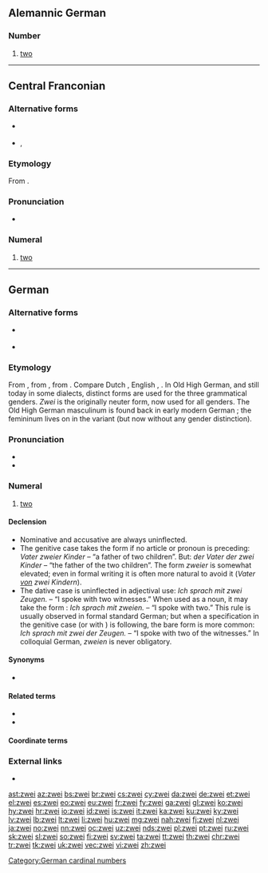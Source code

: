 {{also|Zwei|zwëi}}

==Alemannic German==

===Number===
{{head|gsw|number}}

# {{lb|gsw|cardinal}} [[two]]

----

==Central Franconian==

===Alternative forms===
* {{l|gmw-cfr|zwien}} {{i|archaic masculine form}}
* {{l|gmw-cfr|zwo}}, {{l|gmw-cfr|zwu}} {{i|archaic feminine form}}

===Etymology===
From {{etyl|goh|gmw-cfr}} {{m|goh|zwei}}.

===Pronunciation===
* {{IPA|/tsʋɛi̯/|lang=gmw-cfr}}

===Numeral===
{{head|gmw-cfr|numeral}}

# {{lb|gmw-cfr|most dialects}} [[two]]

----

==German==
{{cardinalbox|de|1|2|3|eins|drei|ord=zweite}}

===Alternative forms===
* {{l|de|zwey}} {{qual|obsolete}}
* {{l|de|zway}} {{qual|obsolete}}

===Etymology===
From {{etyl|goh|de}} {{m|goh|zwei}}, from {{etyl|gem-pro|de}} {{m|gem-pro|*twai}}, from {{etyl|ine-pro|de}} {{m|ine-pro|*dwóh₁}}. Compare Dutch {{m|nl|twee}}, English {{m|en|two}}, {{m|en|twain}}. In Old High German, and still today in some dialects, distinct forms are used for the three grammatical genders. ''Zwei'' is the originally neuter form, now used for all genders. The Old High German masculinum {{m|goh|zwēne}} is found back in early modern German {{m|de|zween}}; the femininum {{m|goh|zwō}} lives on in the variant {{m|de|zwo}} (but now without any gender distinction).

===Pronunciation===
* {{IPA|/t͡svaɪ̯/|[t͡sʋaɪ̯]|lang=de}}
* {{audio|De-zwei.ogg|audio|lang=de}}

===Numeral===
{{head|de|numeral}}

# [[two]]

====Declension====
* Nominative and accusative are always uninflected.
* The genitive case takes the form '''{{m|de|zweier}}''' if no article or pronoun is preceding: ''Vater zweier Kinder'' – “a father of two children”. But: ''der Vater der zwei Kinder'' – “the father of the two children”. The form ''zweier'' is somewhat elevated; even in formal writing it is often more natural to avoid it (''Vater <u>von</u> zwei Kindern'').
* The dative case is uninflected in adjectival use: ''Ich sprach mit zwei Zeugen.'' – “I spoke with two witnesses.” When used as a noun, it may take the form '''{{m|de|zweien}}''': ''Ich sprach mit zweien.'' – “I spoke with two.” This rule is usually observed in formal standard German; but when a specification in the genitive case (or with {{m|de|von|}}) is following, the bare form is more common: ''Ich sprach mit zwei der Zeugen.'' – “I spoke with two of the witnesses.” In colloquial German, ''zweien'' is never obligatory.

====Synonyms====
* {{l|de|zwo}}

====Related terms====
* {{l|de|zwanzig}}
* {{l|de|zwölf}}

[[Category:German cardinal numbers]]

====Coordinate terms====
{{de-cardinal}}

===External links===
* {{R:Duden}}

[[ast:zwei]]
[[az:zwei]]
[[bs:zwei]]
[[br:zwei]]
[[cs:zwei]]
[[cy:zwei]]
[[da:zwei]]
[[de:zwei]]
[[et:zwei]]
[[el:zwei]]
[[es:zwei]]
[[eo:zwei]]
[[eu:zwei]]
[[fr:zwei]]
[[fy:zwei]]
[[ga:zwei]]
[[gl:zwei]]
[[ko:zwei]]
[[hy:zwei]]
[[hr:zwei]]
[[io:zwei]]
[[id:zwei]]
[[is:zwei]]
[[it:zwei]]
[[ka:zwei]]
[[ku:zwei]]
[[ky:zwei]]
[[lv:zwei]]
[[lb:zwei]]
[[lt:zwei]]
[[li:zwei]]
[[hu:zwei]]
[[mg:zwei]]
[[nah:zwei]]
[[fj:zwei]]
[[nl:zwei]]
[[ja:zwei]]
[[no:zwei]]
[[nn:zwei]]
[[oc:zwei]]
[[uz:zwei]]
[[nds:zwei]]
[[pl:zwei]]
[[pt:zwei]]
[[ru:zwei]]
[[sk:zwei]]
[[sl:zwei]]
[[so:zwei]]
[[fi:zwei]]
[[sv:zwei]]
[[ta:zwei]]
[[tt:zwei]]
[[th:zwei]]
[[chr:zwei]]
[[tr:zwei]]
[[tk:zwei]]
[[uk:zwei]]
[[vec:zwei]]
[[vi:zwei]]
[[zh:zwei]]
